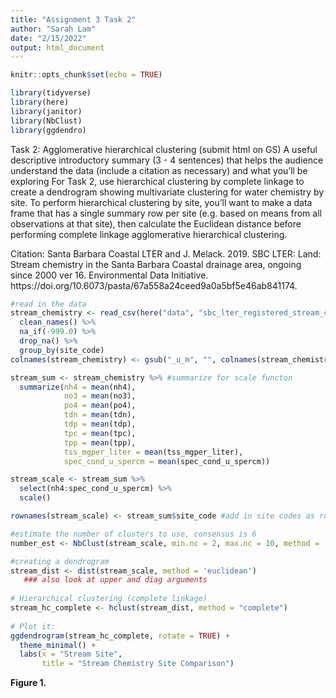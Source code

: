 ```yaml
---
title: "Assignment 3 Task 2"
author: "Sarah Lam"
date: "2/15/2022"
output: html_document
---
```


```r
knitr::opts_chunk$set(echo = TRUE)

library(tidyverse)
library(here)
library(janitor)
library(NbClust)
library(ggdendro)
```

Task 2: Agglomerative hierarchical clustering (submit html on GS)
A useful descriptive introductory summary (3 - 4 sentences) that helps the audience understand the data (include a citation as necessary) and what you’ll be exploring
For Task 2, use hierarchical clustering by complete linkage to create a dendrogram showing multivariate clustering for water chemistry by site.
To perform hierarchical clustering by site, you’ll want to make a data frame that has a single summary row per site (e.g. based on means from all observations at that site), then calculate the Euclidean distance before performing complete linkage agglomerative hierarchical clustering. 

Citation: Santa Barbara Coastal LTER and J. Melack. 2019. SBC LTER: Land: Stream chemistry in the Santa Barbara Coastal drainage area, ongoing since 2000 ver 16. Environmental Data Initiative. https://doi.org/10.6073/pasta/67a558a24ceed9a0a5bf5e46ab841174. 

```r
#read in the data 
stream_chemistry <- read_csv(here("data", "sbc_lter_registered_stream_chemistry.csv")) %>% 
  clean_names() %>% 
  na_if(-999.0) %>% 
  drop_na() %>% 
  group_by(site_code)
colnames(stream_chemistry) <- gsub("_u_m", "", colnames(stream_chemistry))

stream_sum <- stream_chemistry %>% #summarize for scale functon
  summarize(nh4 = mean(nh4),
            no3 = mean(no3), 
            po4 = mean(po4), 
            tdn = mean(tdn), 
            tdp = mean(tdp), 
            tpc = mean(tpc), 
            tpp = mean(tpp), 
            tss_mgper_liter = mean(tss_mgper_liter), 
            spec_cond_u_spercm = mean(spec_cond_u_spercm))

stream_scale <- stream_sum %>%
  select(nh4:spec_cond_u_spercm) %>% 
  scale()

rownames(stream_scale) <- stream_sum$site_code #add in site codes as row names
```

```r
#estimate the number of clusters to use, consensus is 6
number_est <- NbClust(stream_scale, min.nc = 2, max.nc = 10, method = 'complete')
```

```r
#creating a dendrogram
stream_dist <- dist(stream_scale, method = 'euclidean') 
   ### also look at upper and diag arguments
 
# Hierarchical clustering (complete linkage)
stream_hc_complete <- hclust(stream_dist, method = "complete")
 
# Plot it:
ggdendrogram(stream_hc_complete, rotate = TRUE) +
  theme_minimal() +
  labs(x = "Stream Site", 
       title = "Stream Chemistry Site Comparison")
```

**Figure 1.** 